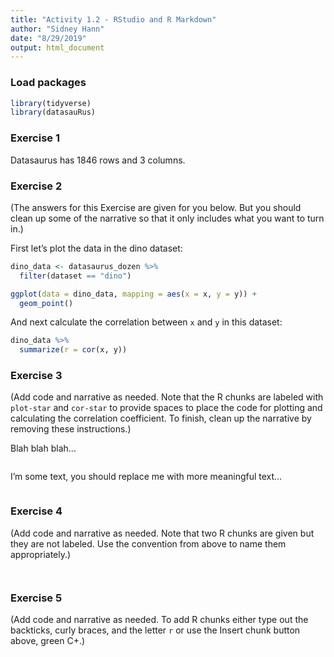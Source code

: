 ```yaml
---
title: "Activity 1.2 - RStudio and R Markdown"
author: "Sidney Hann"
date: "8/29/2019"
output: html_document
---
```


### Load packages

```r
library(tidyverse) 
library(datasauRus)
```


### Exercise 1

Datasaurus has 1846 rows and 3 columns.

### Exercise 2

(The answers for this Exercise are given for you below. But you should clean up some of the narrative so that it only includes what you want to turn in.)

First let's plot the data in the dino dataset:

```r
dino_data <- datasaurus_dozen %>%
  filter(dataset == "dino")

ggplot(data = dino_data, mapping = aes(x = x, y = y)) +
  geom_point()
```

And next calculate the correlation between `x` and `y` in this dataset:

```r
dino_data %>%
  summarize(r = cor(x, y))
```

### Exercise 3

(Add code and narrative as needed. Note that the R chunks are labeled with `plot-star` and `cor-star` to provide spaces to place the code for plotting and calculating the correlation coefficient. To finish, clean up the narrative by removing these instructions.)

Blah blah blah...

```r

```

I'm some text, you should replace me with more meaningful text...

```r

```

### Exercise 4

(Add code and narrative as needed. Note that two R chunks are given but they are not labeled. Use the convention from above to name them appropriately.)

```r

```

```r

```

### Exercise 5

(Add code and narrative as needed. To add R chunks either type out the backticks, curly braces, and the letter `r` or use the Insert chunk button above, green C+.)